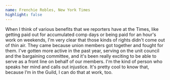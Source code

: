 ```yaml
---
name: Frenchie Robles, New York Times
highlight: false
---
```

When I think of various benefits that we reporters have at the Times, like getting paid out for accumulated comp days or being paid for an hour's work on weekends, I'm very clear that those kinds of rights didn't come out of thin air. They came because union members got together and fought for them. I've gotten more active in the past year, serving on the unit council and the bargaining committee, and it's been really exciting to be able to serve as a front line on behalf of our members. I'm the kind of person who speaks her mind and calls out injustice. It's pretty cool to know that, because I’m in the Guild, I can do that at work, too.